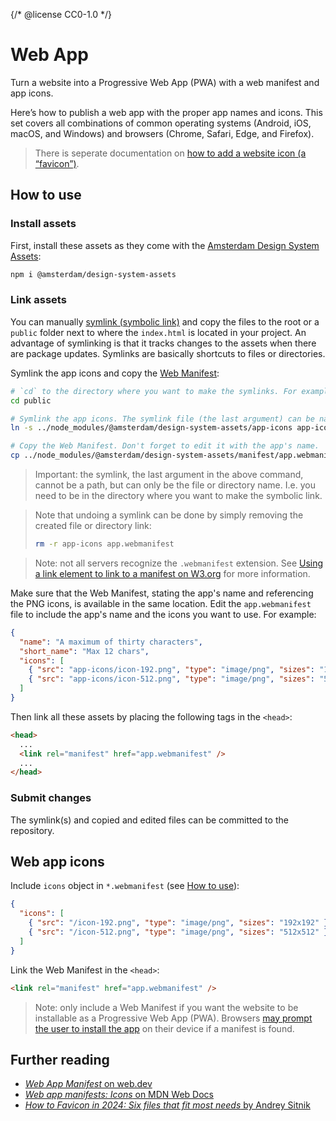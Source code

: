 {/* @license CC0-1.0 */}


<Meta title="Docs/Developer Guide/Web App" />

# Web App

Turn a website into a Progressive Web App (PWA) with a web manifest and app icons.

Here’s how to publish a web app with the proper app names and icons.
This set covers all combinations of common operating systems (Android, iOS, macOS, and Windows) and browsers (Chrome, Safari, Edge, and Firefox).

> There is seperate documentation on [how to add a website icon (a “favicon”)](/docs/brand-assets-favicon--docs).

## How to use

### Install assets

First, install these assets as they come with the [Amsterdam Design System Assets](https://www.npmjs.com/package/@amsterdam/design-system-assets):

```sh
npm i @amsterdam/design-system-assets
```

### Link assets

You can manually [symlink (symbolic link)](https://en.wikipedia.org/wiki/Symbolic_link#POSIX_and_Unix-like_operating_systems) and copy the files to the root or a `public` folder next to where the `index.html` is located in your project.
An advantage of symlinking is that it tracks changes to the assets when there are package updates. Symlinks are basically shortcuts to files or directories.

Symlink the app icons and copy the [Web Manifest](https://github.com/Amsterdam/design-system/tree/develop/packages-proprietary/assets/app.manifest):

```sh
# `cd` to the directory where you want to make the symlinks. For example:
cd public

# Symlink the app icons. The symlink file (the last argument) can be named anything you like.
ln -s ../node_modules/@amsterdam/design-system-assets/app-icons app-icons

# Copy the Web Manifest. Don't forget to edit it with the app's name.
cp ../node_modules/@amsterdam/design-system-assets/manifest/app.webmanifest app.webmanifest
```

> Important: the symlink, the last argument in the above command, cannot be a path, but can only be the file or directory name.
> I.e. you need to be in the directory where you want to make the symbolic link.

> Note that undoing a symlink can be done by simply removing the created file or directory link:
>
> ```sh
> rm -r app-icons app.webmanifest
> ```

> Note: not all servers recognize the `.webmanifest` extension.
> See [Using a link element to link to a manifest on W3.org](https://www.w3.org/TR/appmanifest/#using-a-link-element-to-link-to-a-manifest) for more information.

Make sure that the Web Manifest, stating the app's name and referencing the PNG icons, is available in the same location.
Edit the `app.webmanifest` file to include the app's name and the icons you want to use.
For example:

```json
{
  "name": "A maximum of thirty characters",
  "short_name": "Max 12 chars",
  "icons": [
    { "src": "app-icons/icon-192.png", "type": "image/png", "sizes": "192x192" },
    { "src": "app-icons/icon-512.png", "type": "image/png", "sizes": "512x512" }
  ]
}
```

Then link all these assets by placing the following tags in the `<head>`:

```html
<head>
  ...
  <link rel="manifest" href="app.webmanifest" />
  ...
</head>
```

### Submit changes

The symlink(s) and copied and edited files can be committed to the repository.

## Web app icons

<WebAppIcons />

Include `icons` object in `*.webmanifest` (see [How to use](#how-to-use)):

```json
{
  "icons": [
    { "src": "/icon-192.png", "type": "image/png", "sizes": "192x192" },
    { "src": "/icon-512.png", "type": "image/png", "sizes": "512x512" }
  ]
}
```

Link the Web Manifest in the `<head>`:

```html
<link rel="manifest" href="app.webmanifest" />
```

> Note: only include a Web Manifest if you want the website to be installable as a Progressive Web App (PWA).
> Browsers [may prompt the user to install the app](https://web.dev/learn/pwa/installation-prompt) on their device if a manifest is found.

## Further reading

- [_Web App Manifest_ on web.dev](https://web.dev/learn/pwa/web-app-manifest)
- [_Web app manifests: Icons_ on MDN Web Docs](https://developer.mozilla.org/en-US/docs/Web/Manifest/icons)
- [_How to Favicon in 2024: Six files that fit most needs_ by Andrey Sitnik](https://evilmartians.com/chronicles/how-to-favicon-in-2021-six-files-that-fit-most-needs)
